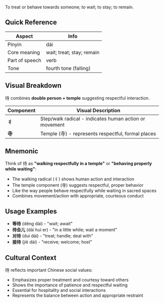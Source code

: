To treat or behave towards someone; to wait; to stay; to remain.

## Quick Reference

| Aspect         | Info                        |
| -------------- | --------------------------- |
| Pinyin         | dài                         |
| Core meaning   | wait; treat; stay; remain   |
| Part of speech | verb                        |
| Tone           | fourth tone (falling)       |

## Visual Breakdown

待 combines **double person + temple** suggesting respectful interaction.

| Component | Visual Description                                             |
| --------- | -------------------------------------------------------------- |
| **彳**    | Step/walk radical - indicates human action or movement        |
| **寺**    | Temple (寺) - represents respectful, formal places            |

## Mnemonic

Think of 待 as **"walking respectfully in a temple"** or **"behaving properly while waiting"**:

- The walking radical (彳) shows human action and interaction
- The temple component (寺) suggests respectful, proper behavior
- Like the way people behave respectfully while waiting in sacred spaces
- Combines movement/action with appropriate, courteous conduct

## Usage Examples

- **等待** (děng dài) - "wait; await"
- **待会儿** (dài huì er) - "in a little while; wait a moment"
- **对待** (duì dài) - "treat; handle; deal with"
- **接待** (jiē dài) - "receive; welcome; host"

## Cultural Context

待 reflects important Chinese social values:
- Emphasizes proper treatment and courtesy toward others
- Shows the importance of patience and respectful waiting
- Essential for hospitality and social interactions
- Represents the balance between action and appropriate restraint
